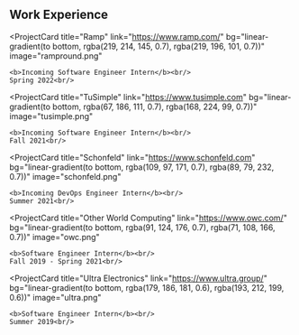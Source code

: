 ## Work Experience

<ProjectCard
  title="Ramp"
  link="https://www.ramp.com/"
  bg="linear-gradient(to bottom, rgba(219, 214, 145, 0.7), rgba(219, 196, 101, 0.7))"
  image="rampround.png"
>
    <b>Incoming Software Engineer Intern</b><br/>
    Spring 2022<br/>
</ProjectCard>

<ProjectCard
  title="TuSimple"
  link="https://www.tusimple.com"
  bg="linear-gradient(to bottom, rgba(67, 186, 111, 0.7), rgba(168, 224, 99, 0.7))"
  image="tusimple.png"
>
    <b>Incoming Software Engineer Intern</b><br/>
    Fall 2021<br/>
</ProjectCard>

<ProjectCard
  title="Schonfeld"
  link="https://www.schonfeld.com"
  bg="linear-gradient(to bottom, rgba(109, 97, 171, 0.7), rgba(89, 79, 232, 0.7))"
  image="schonfeld.png"
>
    <b>Incoming DevOps Engineer Intern</b><br/>
    Summer 2021<br/>
</ProjectCard>

<ProjectCard
  title="Other World Computing"
  link="https://www.owc.com/"
  bg="linear-gradient(to bottom, rgba(91, 124, 176, 0.7), rgba(71, 108, 166, 0.7))"
  image="owc.png"
>
    <b>Software Engineer Intern</b><br/>
    Fall 2019 - Spring 2021<br/>
</ProjectCard>

<ProjectCard
  title="Ultra Electronics"
  link="https://www.ultra.group/"
  bg="linear-gradient(to bottom, rgba(179, 186, 181, 0.6), rgba(193, 212, 199, 0.6))"
  image="ultra.png"
>
    <b>Software Engineer Intern</b><br/>
    Summer 2019<br/>
</ProjectCard>